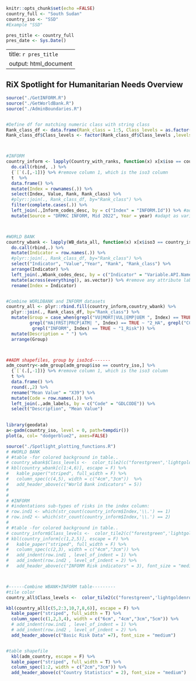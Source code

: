 ```r
knitr::opts_chunk$set(echo =FALSE)
country_full <- "South Sudan"
country_iso <- "SSD"
#Example "SSD"

pres_title <- country_full
pres_date <- Sys.Date()
```
---
title: `r pres_title`
output: html_document
---

## RiX Spotlight for Humanitarian Needs Overview

```r

source("./GetINFORM.R")
source("./GetWorldBank.R")
source("./AdminBoundaries.R")


#Define df for matching numeric class with string class
Rank_class_df <- data.frame(Rank_class = 1:5, Class_levels = as.factor(c("Very Low","Low","Moderate","High","Very High")))
Rank_class_df$Class_levels <- factor(Rank_class_df$Class_levels ,levels = c("Very Low","Low","Moderate","High","Very High"))



#INFORM
country_inform <- lapply(Country_with_ranks, function(x) x[x$iso == country_iso,]) %>% #remove the iso column
  do.call(rbind, .) %>%
  {`[`(.[,-1])} %>% #remove column 1, which is the iso3 column
  t  %>%
  data.frame() %>%
  mutate(Index = rownames(.)) %>%
  select(Index, Value, Rank, Rank_class) %>%
  #plyr::join(., Rank_class_df, by="Rank_class") %>%
  filter(complete.cases(.)) %>%
  left_join(.,Inform_codes_desc, by = c("Index" = "INFORM.Id")) %>% #add description and source
  mutate(Source = "DRMKC INFORM, Mid 2022", Year = year) #adapt as variable!



#WORLD BANK
country_wbank <- lapply(WB_data_all, function(x) x[x$iso3 == country_iso,]) %>%
  do.call(rbind,.) %>%
  mutate(Indicator = row.names(.)) %>% 
  #plyr::join(., Rank_class_df, by="Rank_class") %>%
  select("Indicator", "Value","Year", "Rank", "Rank_class") %>%
  arrange(Indicator) %>%
  left_join(.,Wbank_codes_desc, by = c("Indicator" = "Variable.API.Name")) %>% #add description and source
  mutate(across(everything(), as.vector)) %>% #remove any attribute label
  rename(Index = Indicator)


#Combine WORLDBANK and INFORM datasets
country_all <- plyr::rbind.fill(country_inform,country_wbank) %>%
  plyr::join(., Rank_class_df, by="Rank_class") %>%
  mutate(Group = case_when(grepl("VU|MORT|VUL|EMP|UEM ", Index) == TRUE ~ "3_VU",
         grepl("HA|FRST|PRCP|ATM| ", Index) == TRUE ~ "2_HA", grepl("CC", Index) == TRUE ~ "4_CC", 
          grepl("INFORM", Index) == TRUE ~ "1_Risk")) %>%
  mutate(Description = " ") %>%
  arrange(Group)



##ADM shapefiles, group by iso3cd-------
adm_country<-adm_group[adm_group$iso == country_iso,] %>%
  {`[`(.[,-1])} %>% #remove column 1, which is the iso3 column
  t %>%
  data.frame() %>%
  round(.,2) %>%
  rename("Mean Value" = "X39") %>%
  mutate(Code = row.names(.)) %>%
  left_join(.,adm_labels, by = c("Code" = "GDLCODE")) %>%
  select("Description", "Mean Value") 
  

```



```r
library(geodata)
a<-gadm(country_iso, level = 0, path=tempdir())
plot(a, col= "dodgerblue2", axes=FALSE)

```


```r
source("./Spotlight_plotting_functions.R")
# #WORLD BANK
# #table -for colored background in table..
# country_wbank$Class_levels <-  color_tile2(c("forestgreen",'lightgoldenrod2', "firebrick2"))(country_wbank$Class_levels)
# kbl(country_wbank[c(1:4,6)], escape = F) %>%
#   kable_paper("striped", full_width = F) %>%
#   column_spec(c(4,5), width = c("4cm","3cm"))  %>%
#   add_header_above(c("World Bank indicators" = 5))
# 
# 
# #INFORM
# #indentations sub-types of risks in the index column:
# row.ind1 <- which(str_count(country_inform$Index,'\\.') == 1)
# row.ind2 <- which(str_count(country_inform$Index,'\\.') == 2)
# 
# #table -for colored background in table..
# country_inform$Class_levels <-  color_tile2(c("forestgreen",'lightgoldenrod2', "firebrick2"))(country_inform$Class_levels)
# kbl(country_inform[c(1,2,5)], escape = F) %>%
#   kable_paper("striped", full_width = F) %>%
#   column_spec(c(2,3), width = c("4cm","3cm")) %>%
#   add_indent(row.ind1 , level_of_indent = 1) %>%
#   add_indent(row.ind2 , level_of_indent = 2) %>%
#   add_header_above(c("INFORM Risk indicators" = 3), font_size = "medium")



#------Combine WBANK+INFORM table---------
#tile color
country_all$Class_levels <-  color_tile2(c("forestgreen",'lightgoldenrod2', "firebrick2"))(country_all$Class_levels)

kbl(country_all[c(5,2:3,10,7,8,6)], escape = F) %>%
  kable_paper("striped", full_width = T) %>%
  column_spec(c(1,2,3,4), width = c("6cm", "4cm","3cm","5cm")) %>%
  # add_indent(row.ind1 , level_of_indent = 1) %>%
  # add_indent(row.ind2 , level_of_indent = 2) %>%
  add_header_above(c("Basic Risk Data" =7), font_size = "medium")


#table shapefile
  kbl(adm_country, escape = F) %>%
  kable_paper("striped", full_width = T) %>%
  column_spec(1:2, width = c("2cm","3cm")) %>%
  add_header_above(c("Country Statistics" = 2), font_size = "medium")

```

